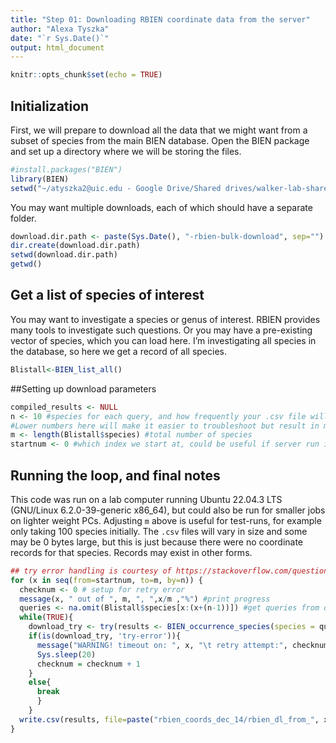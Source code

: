 ```yaml
---
title: "Step 01: Downloading RBIEN coordinate data from the server"
author: "Alexa Tyszka"
date: "`r Sys.Date()`"
output: html_document
---
```


```r
knitr::opts_chunk$set(echo = TRUE)
```

## Initialization
First, we will prepare to download all the data that we might want from a subset of species from the main BIEN database. Open the BIEN package and set up a directory where we will be storing the files.


```r
#install.packages("BIEN")
library(BIEN)
setwd("~/atyszka2@uic.edu - Google Drive/Shared drives/walker-lab-shared-drive/preservation_review_ast/04_data_procedure_for_submission/")

```

You may want multiple downloads, each of which should have a separate folder.
```r
download.dir.path <- paste(Sys.Date(), "-rbien-bulk-download", sep="")
dir.create(download.dir.path)
setwd(download.dir.path)
getwd()
```

## Get a list of species of interest

You may want to investigate a species or genus of interest. RBIEN provides many tools to investigate such questions. Or you may have a pre-existing vector of species, which you can load here. I'm investigating all species in the database, so here we get a record of all species.
```r
Blistall<-BIEN_list_all()
```

##Setting up download parameters

```r
compiled_results <- NULL
n <- 10 #species for each query, and how frequently your .csv file will be saved.
#Lower numbers here will make it easier to troubleshoot but result in many files.
m <- length(Blistall$species) #total number of species
startnum <- 0 #which index we start at, could be useful if server run is interrupted
```


## Running the loop, and final notes
This code was run on a lab computer running Ubuntu 22.04.3 LTS (GNU/Linux 6.2.0-39-generic x86_64), but could also be run for smaller jobs on lighter weight PCs. Adjusting ```m``` above is useful for test-runs, for example only taking 100 species initially. The ```.csv``` files will vary in size and some may be 0 bytes large, but this is just because there were no coordinate records for that species. Records may exist in other forms.

```r
## try error handling is courtesy of https://stackoverflow.com/questions/31999808/retry-for-loop-r-loop-if-error
for (x in seq(from=startnum, to=m, by=n)) {
  checknum <- 0 # setup for retry error
  message(x, " out of ", m, ", ",x/m ,"%") #print progress
  queries <- na.omit(Blistall$species[x:(x+(n-1))]) #get queries from db
  while(TRUE){ 
    download_try <- try(results <- BIEN_occurrence_species(species = queries,observation.type=T), silent=TRUE)
    if(is(download_try, 'try-error')){
      message("WARNING! timeout on: ", x, "\t retry attempt:", checknum)
      Sys.sleep(20)
      checknum = checknum + 1
    }
    else{
      break
      }
    }
  write.csv(results, file=paste("rbien_coords_dec_14/rbien_dl_from_", x, ".csv", sep=""))
}

```

